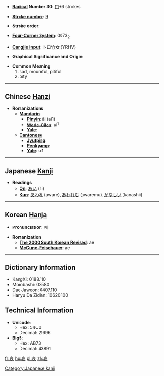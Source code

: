 * '''[[Wiktionary:Chinese radical index| Radical]] Number 30''': [[Wiktionary:Chinese radical index 口|口]]+6 strokes

* '''[[Wiktionary:Chinese total strokes index|Stroke number]]''': [[Wiktionary:Chinese total strokes index 9|9]]

* '''Stroke order''': 

* '''[[Wiktionary:Chinese four corner index|Four-Corner System]]''': 0073<sub>2</sub>

* '''[[Wiktionary:Chinese Cangjie index|Cangjie input]]''': 卜口竹女 (YRHV)

* '''Graphical Significance and Origin''': 

* '''Common Meaning'''
*#sad, mournful, pitiful
*# pity


----

== Chinese [[Hanzi]] ==

* '''Romanizations'''
** '''[[Mandarin]]'''
*** '''[[Pinyin]]''': āi (ai1)
*** '''[[Wade-Giles]]''': ai<sup>1</sup>
*** '''[[Yale]]''': 
** '''[[Cantonese]]'''
*** '''[[Jyutping]]''':
*** '''[[Penkyamp]]''': 
*** '''[[Yale]]''': oi1


----

== Japanese [[Kanji]] ==

* '''Readings'''
** '''[[On]]''': [[あい]] (ai)
** '''[[Kun]]''': [[あわれ]] (aware), [[あわれむ]] (awaremu), [[かなしい]] (kanashii)


----

== Korean [[Hanja]] ==

* '''Pronunciation''': 애

* '''Romanization'''
** '''[[The 2000 South Korean Revised Romanization|The 2000 South Korean Revised]]''': ae
** '''[[McCune-Reischauer]]''': ae

----

== Dictionary Information ==

* KangXi: 0188.110
* Morobashi: 03580
* Dae Jaweon: 0407.110
* Hanyu Da Zidian: 10620.100

== Technical Information ==

* '''Unicode''':
** Hex: 54C0
** Decimal: 21696
* '''Big5''':
** Hex: AB73
** Decimal: 43891

[[Category:Japanese kanji]]

[[fr:哀]]
[[hu:哀]]
[[pl:哀]]
[[zh:哀]]